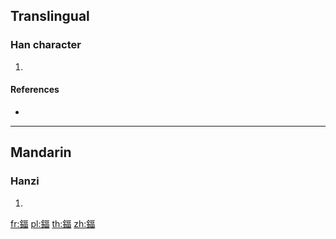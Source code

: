 {{character info/new}}
==Translingual==

===Han character===
{{Han char|rn=167|rad=金|as=09|sn=17|four=|canj=CMRW}}

# {{defn|Han|sort=金09}}

====References====
* {{Han ref|kx=1314.160|dkj=40632|dj=1815.020|hdz=64228.120|uh=9362|ud=37730}}

----

==Mandarin==

===Hanzi===
{{cmn-hanzi|pin=[[fù]] ([[fu4]])|wg=fu<sup>4</sup>}}

# {{defn|lang=cmn|sort=金09}}

[[fr:鍢]]
[[pl:鍢]]
[[th:鍢]]
[[zh:鍢]]